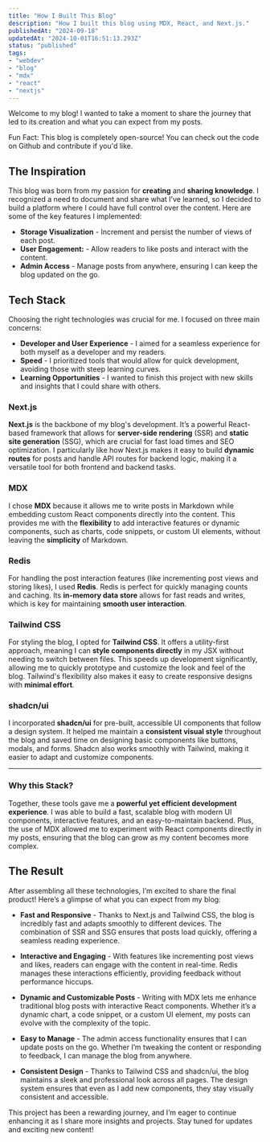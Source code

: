 ```yaml
---
title: "How I Built This Blog"
description: "How I built this blog using MDX, React, and Next.js."
publishedAt: "2024-09-18"
updatedAt: "2024-10-01T16:51:13.293Z"
status: "published"
tags: 
- "webdev"
- "blog"
- "mdx"
- "react"
- "nextjs"
---
```



Welcome to my blog! I wanted to take a moment to share the journey that led to its creation and what you can expect from my posts.

<Aside>
  Fun Fact: This blog is completely open-source! You can check out the code on <LinkPreview url="https://github.com/ViniciusCestarii/vinicius-blog">Github</LinkPreview> and contribute if you'd like.
</Aside>

## The Inspiration

This blog was born from my passion for **creating** and **sharing knowledge**. I recognized a need to document and share what I’ve learned, so I decided to build a platform where I could have full control over the content. Here are some of the key features I implemented:

- **Storage Visualization** - Increment and persist the number of views of each post.
- **User Engagement:** - Allow readers to like posts and interact with the content.
- **Admin Access** - Manage posts from anywhere, ensuring I can keep the blog updated on the go.

## Tech Stack

Choosing the right technologies was crucial for me. I focused on three main concerns:

- **Developer and User Experience** - I aimed for a seamless experience for both myself as a developer and my readers.
- **Speed** - I prioritized tools that would allow for quick development, avoiding those with steep learning curves.
- **Learning Opportunities** - I wanted to finish this project with new skills and insights that I could share with others.

### Next.js

**Next.js** is the backbone of my blog's development. It’s a powerful React-based framework that allows for **server-side rendering** (SSR) and **static site generation** (SSG), which are crucial for fast load times and SEO optimization. I particularly like how Next.js makes it easy to build **dynamic routes** for posts and handle API routes for backend logic, making it a versatile tool for both frontend and backend tasks.

### MDX

I chose **MDX** because it allows me to write posts in Markdown while embedding custom React components directly into the content. This provides me with the **flexibility** to add interactive features or dynamic components, such as charts, code snippets, or custom UI elements, without leaving the **simplicity** of Markdown.

### Redis

For handling the post interaction features (like incrementing post views and storing likes), I used **Redis**. Redis is perfect for quickly managing counts and caching. Its **in-memory data store** allows for fast reads and writes, which is key for maintaining **smooth user interaction**.

### Tailwind CSS

For styling the blog, I opted for **Tailwind CSS**. It offers a utility-first approach, meaning I can **style components directly** in my JSX without needing to switch between files. This speeds up development significantly, allowing me to quickly prototype and customize the look and feel of the blog. Tailwind's flexibility also makes it easy to create responsive designs with **minimal effort**.

### shadcn/ui

I incorporated **shadcn/ui** for pre-built, accessible UI components that follow a design system. It helped me maintain a **consistent visual style** throughout the blog and saved time on designing basic components like buttons, modals, and forms. Shadcn also works smoothly with Tailwind, making it easier to adapt and customize components.

---

### Why this Stack?

Together, these tools gave me a **powerful yet efficient development experience**. I was able to build a fast, scalable blog with modern UI components, interactive features, and an easy-to-maintain backend. Plus, the use of MDX allowed me to experiment with React components directly in my posts, ensuring that the blog can grow as my content becomes more complex.

## The Result

After assembling all these technologies, I’m excited to share the final product! Here’s a glimpse of what you can expect from my blog:

- **Fast and Responsive** - Thanks to Next.js and Tailwind CSS, the blog is incredibly fast and adapts smoothly to different devices. The combination of SSR and SSG ensures that posts load quickly, offering a seamless reading experience.

- **Interactive and Engaging** - With features like incrementing post views and likes, readers can engage with the content in real-time. Redis manages these interactions efficiently, providing feedback without performance hiccups.

- **Dynamic and Customizable Posts** - Writing with MDX lets me enhance traditional blog posts with interactive React components. Whether it’s a dynamic chart, a code snippet, or a custom UI element, my posts can evolve with the complexity of the topic.

- **Easy to Manage** - The admin access functionality ensures that I can update posts on the go. Whether I’m tweaking the content or responding to feedback, I can manage the blog from anywhere.

- **Consistent Design** - Thanks to Tailwind CSS and shadcn/ui, the blog maintains a sleek and professional look across all pages. The design system ensures that even as I add new components, they stay visually consistent and accessible.

This project has been a rewarding journey, and I’m eager to continue enhancing it as I share more insights and projects. Stay tuned for updates and exciting new content!
